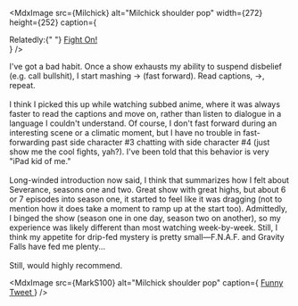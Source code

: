 
<MdxImage
    src={Milchick}
    alt="Milchick shoulder pop"
    width={272}
    height={252}
    caption={
        <div>
            Relatedly:{" "}
            <a href="https://x.com/THR/status/1903306621322924431">Fight On!</a>
        </div>
    }
/>

I've got a bad habit. Once a show exhausts my ability to suspend disbelief (e.g.
call bullshit), I start mashing -> (fast forward). Read captions, ->, repeat. \
\
I think I picked this up while watching subbed anime, where it was always faster
to read the captions and move on, rather than listen to dialogue in a language I
couldn't understand. Of course, I don't fast forward during an interesting scene
or a climatic moment, but I have no trouble in fast-forwarding past side
character #3 chatting with side character #4 (just show me the cool fights,
yah?). I've been told that this behavior is very "iPad kid of me."\
\
Long-winded introduction now said, I think that summarizes how I felt about
Severance, seasons one and two. Great show with great highs, but about 6 or 7
episodes into season one, it started to feel like it was dragging (not to
mention how it does take a moment to ramp up at the start too). Admittedly, I
binged the show (season one in one day, season two on another), so my experience
was likely different than most watching week-by-week. Still, I think my appetite
for drip-fed mystery is pretty small—F.N.A.F. and Gravity Falls have fed me
plenty... \
\
Still, would highly recommend.

<MdxImage
    src={MarkS100}
    alt="Milchick shoulder pop"
    caption={
        <a href="https://x.com/Schaffrillas/status/1903123861865992397">
            Funny Tweet
        </a>
    }
/>
